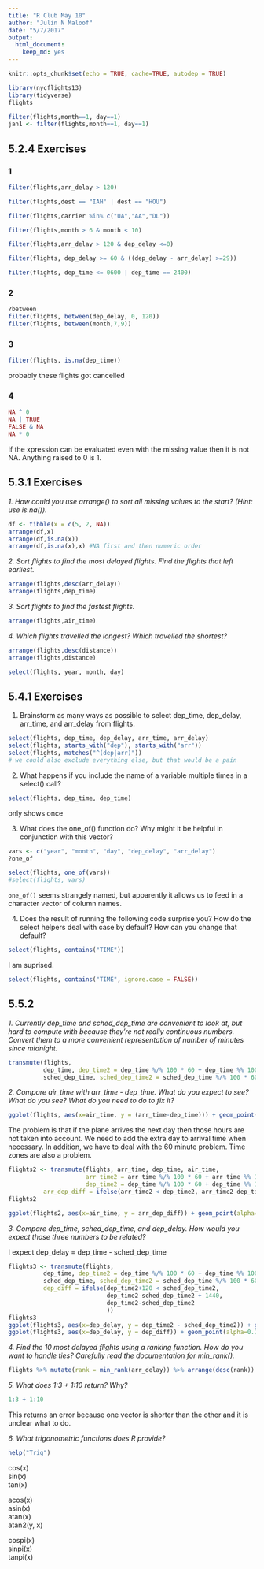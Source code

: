 ```yaml
---
title: "R Club May 10"
author: "Julin N Maloof"
date: "5/7/2017"
output: 
  html_document: 
    keep_md: yes
---
```


```r
knitr::opts_chunk$set(echo = TRUE, cache=TRUE, autodep = TRUE)
```

```r
library(nycflights13)
library(tidyverse)
flights
```

```r
filter(flights,month==1, day==1)
jan1 <- filter(flights,month==1, day==1)
```

## 5.2.4 Exercises

### 1

```r
filter(flights,arr_delay > 120)
```

```r
filter(flights,dest == "IAH" | dest == "HOU")
```

```r
filter(flights,carrier %in% c("UA","AA","DL"))
```

```r
filter(flights,month > 6 & month < 10)
```

```r
filter(flights,arr_delay > 120 & dep_delay <=0)
```

```r
filter(flights, dep_delay >= 60 & ((dep_delay - arr_delay) >=29))
```

```r
filter(flights, dep_time <= 0600 | dep_time == 2400)
```

### 2 

```r
?between
filter(flights, between(dep_delay, 0, 120))
filter(flights, between(month,7,9))
```

### 3
```r
filter(flights, is.na(dep_time))
```
probably these flights got cancelled

### 4

```r
NA ^ 0
NA | TRUE
FALSE & NA
NA * 0
```

If the xpression can be evaluated even with the missing value then it is not NA.  Anything raised to 0 is 1.

## 5.3.1 Exercises

_1. How could you use arrange() to sort all missing values to the start? (Hint: use is.na())._

```r
df <- tibble(x = c(5, 2, NA))
arrange(df,x)
arrange(df,is.na(x))
arrange(df,is.na(x),x) #NA first and then numeric order
```


_2. Sort flights to find the most delayed flights. Find the flights that left earliest._

```r
arrange(flights,desc(arr_delay))
arrange(flights,dep_time)
```


_3. Sort flights to find the fastest flights._

```r
arrange(flights,air_time)
```


_4. Which flights travelled the longest? Which travelled the shortest?_

```r
arrange(flights,desc(distance))
arrange(flights,distance)
```

```r
select(flights, year, month, day)
```

## 5.4.1 Exercises

1. Brainstorm as many ways as possible to select dep_time, dep_delay, arr_time, and arr_delay from flights.

```r
select(flights, dep_time, dep_delay, arr_time, arr_delay)
select(flights, starts_with("dep"), starts_with("arr"))
select(flights, matches("^(dep|arr)"))
# we could also exclude everything else, but that would be a pain
```


2. What happens if you include the name of a variable multiple times in a select() call?

```r
select(flights, dep_time, dep_time)
```
only shows once

3. What does the one_of() function do? Why might it be helpful in conjunction with this vector?

```r
vars <- c("year", "month", "day", "dep_delay", "arr_delay")
?one_of
```

```r
select(flights, one_of(vars))
#select(flights, vars)
```

`one_of()` seems strangely named, but apparently it allows us to feed in a character vector of column names.


4. Does the result of running the following code surprise you? How do the select helpers deal with case by default? How can you change that default?

```r
select(flights, contains("TIME"))
```
I am suprised.  

```r
select(flights, contains("TIME", ignore.case = FALSE))
```

## 5.5.2

*1. Currently dep_time and sched_dep_time are convenient to look at, but hard to compute with because they’re not really continuous numbers. Convert them to a more convenient representation of number of minutes since midnight.*

```r
transmute(flights,
          dep_time, dep_time2 = dep_time %/% 100 * 60 + dep_time %% 100, 
          sched_dep_time, sched_dep_time2 = sched_dep_time %/% 100 * 60 + sched_dep_time %% 100)
```


*2. Compare air_time with arr_time - dep_time. What do you expect to see? What do you see? What do you need to do to fix it?*

```r
ggplot(flights, aes(x=air_time, y = (arr_time-dep_time))) + geom_point(alpha=.1)
```

The problem is that if the plane arrives the next day then those hours are not taken into account.  We need to add the extra day to arrival time when necessary.  In addition, we have to deal with the 60 minute problem.  Time zones are also a problem.

```r
flights2 <- transmute(flights, arr_time, dep_time, air_time, 
                      arr_time2 = arr_time %/% 100 * 60 + arr_time %% 100,
                      dep_time2 = dep_time %/% 100 * 60 + dep_time %% 100,
          arr_dep_diff = ifelse(arr_time2 < dep_time2, arr_time2-dep_time2 + 1440, arr_time2-dep_time2))
flights2
```

```r
ggplot(flights2, aes(x=air_time, y = arr_dep_diff)) + geom_point(alpha=0.1)
```

*3. Compare dep_time, sched_dep_time, and dep_delay. How would you expect those three numbers to be related?*

I expect dep_delay = dep_time - sched_dep_time
```r
flights3 <- transmute(flights,
          dep_time, dep_time2 = dep_time %/% 100 * 60 + dep_time %% 100, 
          sched_dep_time, sched_dep_time2 = sched_dep_time %/% 100 * 60 + sched_dep_time %% 100, dep_delay, 
          dep_diff = ifelse(dep_time2+120 < sched_dep_time2, 
                            dep_time2-sched_dep_time2 + 1440,
                            dep_time2-sched_dep_time2
                            ))
flights3
ggplot(flights3, aes(x=dep_delay, y = dep_time2 - sched_dep_time2)) + geom_point(alpha=0.1)
ggplot(flights3, aes(x=dep_delay, y = dep_diff)) + geom_point(alpha=0.1)
```


*4. Find the 10 most delayed flights using a ranking function. How do you want to handle ties? Carefully read the documentation for min_rank().*

```r
flights %>% mutate(rank = min_rank(arr_delay)) %>% arrange(desc(rank)) %>% head(10)
```


_5. What does 1:3 + 1:10 return? Why?_

```r
1:3 + 1:10
```
This returns an error because one vector is shorter than the other and it is unclear what to do.

_6. What trigonometric functions does R provide?_

```r
help("Trig")
```

cos(x)  
sin(x)  
tan(x)  

acos(x)  
asin(x)  
atan(x)  
atan2(y, x)

cospi(x)  
sinpi(x)  
tanpi(x)

